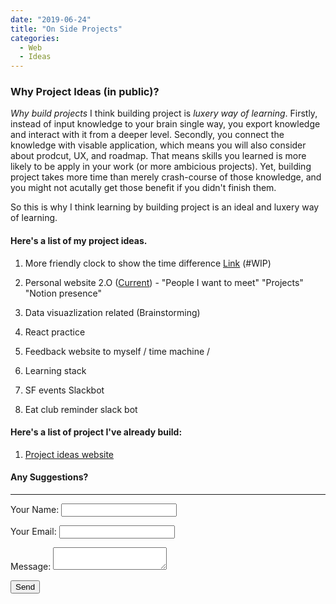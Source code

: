 ```yaml
---
date: "2019-06-24"
title: "On Side Projects"
categories:
  - Web
  - Ideas
---
```


### Why Project Ideas (in public)?

*Why build projects*
I think building project is _luxery way of learning_. Firstly, instead of input knowledge to your brain single way, you export knowledge and interact with it from a deeper level. Secondly, you connect the knowledge with visable application, which means you will also consider about prodcut, UX, and roadmap. That means skills you learned is more likely to be apply in your work (or more ambicious projects). Yet, building project takes more time than merely crash-course of those knowledge, and you might not acutally get those benefit if you didn't finish them. 

So this is why I think learning by building project is an ideal and luxery way of learning.


#### Here's a list of my project ideas. 

1. More friendly clock to show the time difference [Link]() (#WIP)

2. Personal website 2.O ([Current](https://bojne.github.io/)) - "People I want to meet" "Projects" "Notion presence"

3. Data visuazlization related (Brainstorming)

4. React practice 

5. Feedback website to myself / time machine / 

6. Learning stack

7. SF events Slackbot 

8. Eat club reminder slack bot 


#### Here's a list of project I've already build:

1. [Project ideas website](https://ideas.nctu.me/)


#### Any Suggestions?

---

<form name="contact" method="POST" data-netlify="true">
  <p>
    <label>Your Name: <input type="text" name="name" /></label>   
  </p>
  <p>
    <label>Your Email: <input type="email" name="email" /></label>
  </p>

  <p>
    <label>Message: <textarea name="message"></textarea></label>
  </p>
  <p>
    <button type="submit">Send</button>
  </p>
</form>
